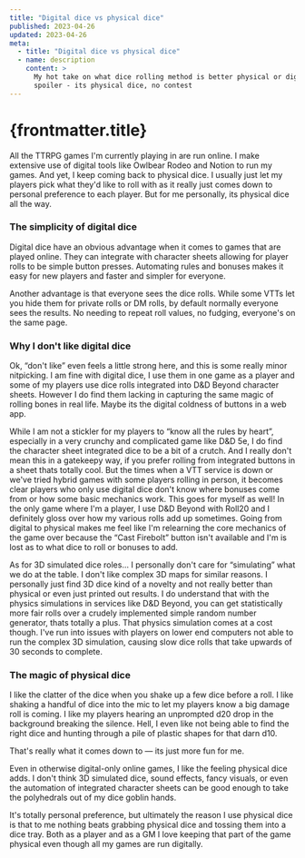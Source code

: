 ```yaml
---
title: "Digital dice vs physical dice"
published: 2023-04-26
updated: 2023-04-26
meta:
  - title: "Digital dice vs physical dice"
  - name: description
    content: >
      My hot take on what dice rolling method is better physical or digital and
      spoiler - its physical dice, no contest
---
```




# {frontmatter.title}

All the TTRPG games I'm currently playing in are run online. I make extensive
use of digital tools like Owlbear Rodeo and Notion to run my games. And yet, I
keep coming back to physical dice. I usually just let my players pick what
they'd like to roll with as it really just comes down to personal preference to
each player. But for me personally, its physical dice all the way.

### The simplicity of digital dice

Digital dice have an obvious advantage when it comes to games that are played
online. They can integrate with character sheets allowing for player rolls to be
simple button presses. Automating rules and bonuses makes it easy for new
players and faster and simpler for everyone.

Another advantage is that everyone sees the dice rolls. While some VTTs let you
hide them for private rolls or DM rolls, by default normally everyone sees the
results. No needing to repeat roll values, no fudging, everyone's on the same
page.

### Why I don't like digital dice

Ok, “don't like” even feels a little strong here, and this is some really minor
nitpicking. I am fine with digital dice, I use them in one game as a player and
some of my players use dice rolls integrated into D&D Beyond character sheets.
However I do find them lacking in capturing the same magic of rolling bones in
real life. Maybe its the digital coldness of buttons in a web app.

While I am not a stickler for my players to “know all the rules by heart”,
especially in a very crunchy and complicated game like D&D 5e, I do find the
character sheet integrated dice to be a bit of a crutch. And I really don't mean
this in a gatekeepy way, if you prefer rolling from integrated buttons in a
sheet thats totally cool. But the times when a VTT service is down or we've
tried hybrid games with some players rolling in person, it becomes clear players
who only use digital dice don't know where bonuses come from or how some basic
mechanics work. This goes for myself as well! In the only game where I'm a
player, I use D&D Beyond with Roll20 and I definitely gloss over how my various
rolls add up sometimes. Going from digital to physical makes me feel like I'm
relearning the core mechanics of the game over because the “Cast Firebolt”
button isn't available and I'm is lost as to what dice to roll or bonuses to
add.

As for 3D simulated dice roles… I personally don't care for “simulating” what we
do at the table. I don't like complex 3D maps for similar reasons. I personally
just find 3D dice kind of a novelty and not really better than physical or even
just printed out results. I do understand that with the physics simulations in
services like D&D Beyond, you can get statistically more fair rolls over a
crudely implemented simple random number generator, thats totally a plus. That
physics simulation comes at a cost though. I've run into issues with players on
lower end computers not able to run the complex 3D simulation, causing slow dice
rolls that take upwards of 30 seconds to complete.

### The magic of physical dice

I like the clatter of the dice when you shake up a few dice before a roll. I
like shaking a handful of dice into the mic to let my players know a big damage
roll is coming. I like my players hearing an unprompted d20 drop in the
background breaking the silence. Hell, I even like not being able to find the
right dice and hunting through a pile of plastic shapes for that darn d10.

That's really what it comes down to &mdash; its just more fun for me.

Even in otherwise digital-only online games, I like the feeling physical dice
adds. I don't think 3D simulated dice, sound effects, fancy visuals, or even the
automation of integrated character sheets can be good enough to take the
polyhedrals out of my dice goblin hands.

It's totally personal preference, but ultimately the reason I use physical dice
is that to me nothing beats grabbing physical dice and tossing them into a dice
tray. Both as a player and as a GM I love keeping that part of the game physical
even though all my games are run digitally.
